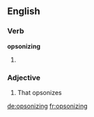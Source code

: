 ==English==

===Verb===
'''opsonizing'''

# {{present participle of|[[opsonize]]}}

===Adjective===
{{en-adj}}

# That opsonizes

[[de:opsonizing]]
[[fr:opsonizing]]